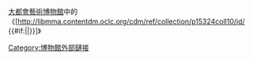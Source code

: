[[大都會藝術博物館]]中的《[http://libmma.contentdm.oclc.org/cdm/ref/collection/p15324coll10/id/{{{1}}} {{#if:{{{2|}}}|{{{2}}}|{{PAGENAME}}}}]》<noinclude>{{documentation}}[[Category:博物館外部鏈接]]</noinclude>
